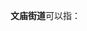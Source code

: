 '''文庙街道'''可以指：
{{PRC admin/disambig|14/01/06/002/000|22/02/02/002/000|37/09/21/001/000}}
{{disambig|cat=四字乡级行政区划消歧义}}